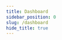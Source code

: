 ```yaml
---
title: Dashboard
sidebar_position: 0
slug: /dashboard
hide_title: true
---
```



<PageMetadata
    title="WTF Academy StarkNet"
    description="Learning StarkNet！"
    image="https://gateway.pinata.cloud/ipfs/QmYDJ1c9WuqCsEPZDGo8huyCPPkYjd1WoqDvBhSbNsgtJ2/101.png"
/>
<DashboardTitle />
<QuizDashboard courseId={CourseId}></QuizDashboard>

